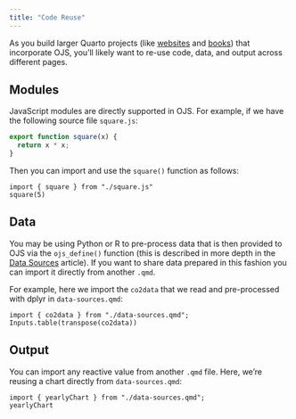 ```yaml
---
title: "Code Reuse"
---
```


As you build larger Quarto projects (like [websites](../../websites/) and [books](../../books/)) that incorporate OJS, you'll likely want to re-use code, data, and output across different pages.

## Modules

JavaScript modules are directly supported in OJS. For example, if we have the following source file `square.js`:

``` js
export function square(x) {
  return x * x;
}
```

Then you can import and use the `square()` function as follows:

```ojs
import { square } from "./square.js"
square(5)
```

## Data

You may be using Python or R to pre-process data that is then provided to OJS via the `ojs_define()` function (this is described in more depth in the [Data Sources](data-sources.html#python-and-r) article). If you want to share data prepared in this fashion you can import it directly from another `.qmd`.

For example, here we import the `co2data` that we read and pre-processed with dplyr in `data-sources.qmd`:

```ojs
import { co2data } from "./data-sources.qmd";
Inputs.table(transpose(co2data))
```

## Output

You can import any reactive value from another `.qmd` file. Here, we're reusing a chart directly from `data-sources.qmd`:

```ojs
import { yearlyChart } from "./data-sources.qmd";
yearlyChart
```
